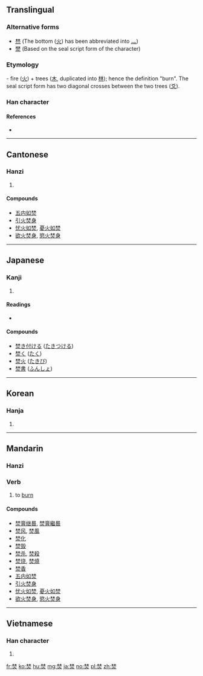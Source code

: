 ==Translingual==

===Alternative forms===
* [[㷊]] (The bottom ([[火]]) has been abbreviated into [[灬]])
* [[燓]] (Based on the seal script form of the character)

===Etymology===
{{Han etyl}}
{{liushu|ic}} - fire ([[火]]) + trees ([[木]], duplicated into [[林]]); hence the definition "burn". The seal script form has two diagonal crosses between the two trees ([[爻]]).

===Han character===
{{Han char|rn=86|rad=火|as=08|sn=12|four=44809|canj=DDF|ids=⿱林火}}

====References====
* {{Han ref|kx=0673.130|dkj=19100|dj=1081.150|hdz=32208.090|uh=711A|ud=28954|bh=B549|bd=46409}}

----

==Cantonese==

===Hanzi===
{{yue-hanzi|jyut=|y=fan4}}

# {{defn|lang=yue|sort=火08}}

====Compounds====
* [[五内如焚]]
* [[引火焚身]]
* [[忧火如焚]], [[憂火如焚]]
* [[欲火焚身]], [[慾火焚身]]

----

==Japanese==

===Kanji===
{{ja-kanji|grade=|rs=火08}}

# {{defn|lang=ja|sort=火08}}

====Readings====
* {{ja-readings|on=[[ふん]] (fun)|kun=[[やく]] (yaku)}}

====Compounds====
* [[焚き付ける]] ([[たきつける]])
* [[焚く]] ([[たく]])
* [[焚火]] ([[たきび]])
* [[焚書]] ([[ふんしょ]])

----

==Korean==

===Hanja===
{{ko-hanja|hangeul=분|eumhun=|rv=bun|mr=pun|y=pun}}

# {{defn|lang=ko|sort=火08}}

----

==Mandarin==

===Hanzi===
{{cmn-hanzi|pin=[[fén]] ([[fen2]])|wg=fen<sup>2</sup>}}

===Verb===
{{cmn-verb|ts|pin=fén|pint=fen2}}

# to [[burn]]

====Compounds====
* [[焚膏继晷]], [[焚膏繼晷]]
* [[焚风]], [[焚風]]
* [[焚化]]
* [[焚毁]]
* [[焚杀]], [[焚殺]]
* [[焚烧]], [[焚燒]]
* [[焚香]]
* [[五内如焚]]
* [[引火焚身]]
* [[忧火如焚]], [[憂火如焚]]
* [[欲火焚身]], [[慾火焚身]]

----

==Vietnamese==

===Han character===
{{vi-hantu|[[phần]], [[phàn]], [[phừng]]|rs=火08}}

# {{defn|lang=vi|sort=火08}}

[[fr:焚]]
[[ko:焚]]
[[hu:焚]]
[[mg:焚]]
[[ja:焚]]
[[no:焚]]
[[pl:焚]]
[[zh:焚]]